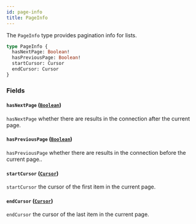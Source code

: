 ```yaml
---
id: page-info
title: PageInfo
---
```



The `PageInfo` type provides pagination info for lists.

```graphql
type PageInfo {
  hasNextPage: Boolean!
  hasPreviousPage: Boolean!
  startCursor: Cursor
  endCursor: Cursor
}
```


### Fields

#### `hasNextPage` ([`Boolean`](/reference/scalars/boolean))

`hasNextPage` whether there are results in the connection after the current page.


#### `hasPreviousPage` ([`Boolean`](/reference/scalars/boolean))

`hasPreviousPage` whether there are results in the connection before the current page..


#### `startCursor` ([`Cursor`](/reference/scalars/cursor))

`startCursor` the cursor of the first item in the current page.


#### `endCursor` ([`Cursor`](/reference/scalars/cursor))

`endCursor` the cursor of the last item in the current page.




